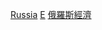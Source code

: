 {{Commonscat|Economists from Russia}}

[[Category:各國經濟學家|Russia]]
[[Category:俄羅斯社會科學家|E]]
[[Category:俄羅斯經濟|]]